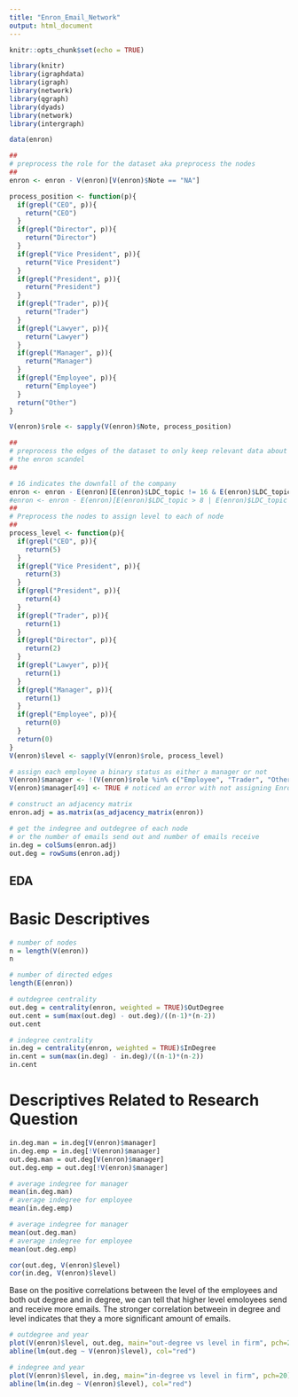 ```yaml
---
title: "Enron_Email_Network"
output: html_document
---
```


```r
knitr::opts_chunk$set(echo = TRUE)

library(knitr)
library(igraphdata)
library(igraph)
library(network)
library(qgraph)
library(dyads)
library(network)
library(intergraph)

data(enron)
```

```r
##
# preprocess the role for the dataset aka preprocess the nodes
##
enron <- enron - V(enron)[V(enron)$Note == "NA"]

process_position <- function(p){
  if(grepl("CEO", p)){
    return("CEO")
  }
  if(grepl("Director", p)){
    return("Director")
  }
  if(grepl("Vice President", p)){
    return("Vice President")
  }
  if(grepl("President", p)){
    return("President")
  }
  if(grepl("Trader", p)){
    return("Trader")
  }
  if(grepl("Lawyer", p)){
    return("Lawyer")
  }
  if(grepl("Manager", p)){
    return("Manager")
  }
  if(grepl("Employee", p)){
    return("Employee")
  }
  return("Other")
}

V(enron)$role <- sapply(V(enron)$Note, process_position)
```

```r
##
# preprocess the edges of the dataset to only keep relevant data about 
# the enron scandel 
##

# 16 indicates the downfall of the company
enron <- enron - E(enron)[E(enron)$LDC_topic != 16 & E(enron)$LDC_topic != 4]
#enron <- enron - E(enron)[E(enron)$LDC_topic > 8 | E(enron)$LDC_topic < 1]
##
# Preprocess the nodes to assign level to each of node
##
process_level <- function(p){
  if(grepl("CEO", p)){
    return(5)
  }
  if(grepl("Vice President", p)){
    return(3)
  }
  if(grepl("President", p)){
    return(4)
  }
  if(grepl("Trader", p)){
    return(1)
  }
  if(grepl("Director", p)){
    return(2)
  }
  if(grepl("Lawyer", p)){
    return(1)
  }
  if(grepl("Manager", p)){
    return(1)
  }
  if(grepl("Employee", p)){
    return(0)
  }
  return(0)
}
V(enron)$level <- sapply(V(enron)$role, process_level)

# assign each employee a binary status as either a manager or not
V(enron)$manager <- !(V(enron)$role %in% c("Employee", "Trader", "Other"))
V(enron)$manager[49] <- TRUE # noticed an error with not assigning Enron individual Jeff Dasovich (a director with the highest degree in the network) as a manager rather than an employee in the dataset

# construct an adjacency matrix
enron.adj = as.matrix(as_adjacency_matrix(enron))

# get the indegree and outdegree of each node
# or the number of emails send out and number of emails receive
in.deg = colSums(enron.adj)
out.deg = rowSums(enron.adj)
```

## EDA

# Basic Descriptives
```r
# number of nodes
n = length(V(enron))
n

# number of directed edges
length(E(enron))

# outdegree centrality
out.deg = centrality(enron, weighted = TRUE)$OutDegree
out.cent = sum(max(out.deg) - out.deg)/((n-1)*(n-2))
out.cent

# indegree centrality
in.deg = centrality(enron, weighted = TRUE)$InDegree
in.cent = sum(max(in.deg) - in.deg)/((n-1)*(n-2))
in.cent
```

# Descriptives Related to Research Question
```r
in.deg.man = in.deg[V(enron)$manager]
in.deg.emp = in.deg[!V(enron)$manager]
out.deg.man = out.deg[V(enron)$manager]
out.deg.emp = out.deg[!V(enron)$manager]

# average indegree for manager
mean(in.deg.man)
# average indegree for employee
mean(in.deg.emp)

# average indegree for manager
mean(out.deg.man)
# average indegree for employee
mean(out.deg.emp)
```

```r
cor(out.deg, V(enron)$level)
cor(in.deg, V(enron)$level)
```
Base on the positive correlations between the level of the employees and both out degree and in degree, we can tell that higher level emoloyees send and receive more emails. The stronger correlation betweein in degree and level indicates that they a more significant amount of emails.

```r
# outdegree and year
plot(V(enron)$level, out.deg, main="out-degree vs level in firm", pch=20)
abline(lm(out.deg ~ V(enron)$level), col="red")

# indegree and year
plot(V(enron)$level, in.deg, main="in-degree vs level in firm", pch=20)
abline(lm(in.deg ~ V(enron)$level), col="red")
```

```r

```


